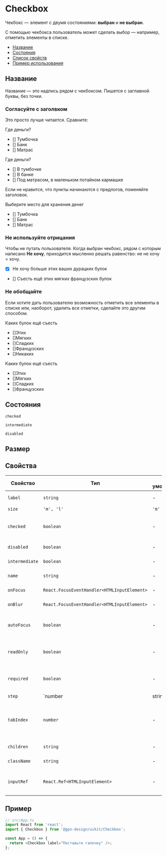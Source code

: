 # Checkbox

Чекбокс — элемент с двумя состояниями: **выбран** и **не выбран**.

С помощью чекбокса пользователь может сделать выбор — например, отметить
элементы в списке.

- [Название](#название)
- [Состояния](#состояние)
- [Список свойств](#свойства)
- [Пример использования](#пример)

## Название

Название — это надпись рядом с чекбоксом. Пишется с заглавной буквы, без точки.

### Согласуйте с заголвком

Это просто лучше читается. Сравните:

Где деньги?
- [] Тумбочка
- [] Банк
- [] Матрас

Где деньги?
- [] В тумбочке
- [] В банке
- [] Под матрасом, в маленьком потайном кармашке

Если не нравится, что пункты начинаются с предлогов, поменяйте заголовок.

Выберите место для хранения денег
- [] Тумбочка
- [] Банк
- [] Матрас

### Не используйте отрицания

Чтобы не путать пользователя. Когда выбран чекбокс, рядом с которым написано **Не хочу**,
приходится мысленно решать равенство: не не хочу = хочу.

- [x] Hе хочу больше этих ваших дурацких булок
- [] Съесть ещё этих мягких французских булок

### Не обобщайте

Если хотите дать пользователю возможность отметить все элементы в списке
или, наоборот, удалить все отметки, сделайте это другим способом.

Каких булок ещё съесть
- []Этих
- []Мягких
- []Сладких
- []Французских
- []Никаких

Каких булок ещё съесть
- []Этих
- []Мягких
- []Сладких
- []Французских

## Состояния

`checked`

`intermediate`

`disabled`

## Размер


## Свойства

| Свойство                 | Тип                         | По умолчанию | Описание                                     |
| ------------------------ | --------------------------- | ------------ | -------------------------------------------- |
| `label`                  | `string`                    | -            | Надпись рядом с чекбоксом                                 |
| `size`                   | `'m', 'l'`                  | `'m'`        | Размер                                       |
| `checked`                | `boolean`                    | -            | Отмечает, выбран чекбокс или нет (ставит галочку)                            |
| `disabled`               | `boolean`                    | -            | Блокирует чекбокс                            |
| `intermediate`           | `boolean`                    | -            | Делает чекбокс неопределенным                             |
| `name`                   | `string`                    | -            | Имя компонента в DOM |
| `onFocus`                  | `React.FocusEventHandler<HTMLInputElement>`| -            | Расширение файла  |
| `onBlur`                   | `React.FocusEventHandler<HTMLInputElement>` | -            | Индикация загрузки |
| `autoFocus` | `boolean`                   | -            | Показать/скрыть индикатор прогресса загрузки |
| `readOnly`         | `boolean`                    | -            | Указывает прогресс индикации загрузки   |      
| `required`       | `boolean`                    | -            | Указывает прогресс индикации загрузки        |
| `step`         | `number | string`                    | -            | Указывает прогресс индикации загрузки        |
| `tabIndex`         | `number `                    | -            | Порядковый номер при переходе между элементами интерфейса по клавише **tab**        |
| `children`                | `string`                    | -            | Дополнительный CSS-класс                     |
| `className`                | `string`                    | -            | Дополнительный CSS-класс                     |
| `inputRef`                | `React.Ref<HTMLInputElement>` | -            | Ссылка на корневой DOM-элемент этого компонента |




## Пример

```ts
// src/App.ts
import React from 'react';
import { Checkbox } from '@gpn-design/uikit/Checkbox';

const App = () => {
  return <Checkbox label="Поставьте галочку" />;
};
```
